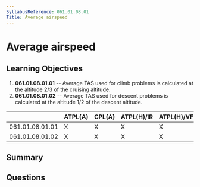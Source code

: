 ```yaml
---
SyllabusReference: 061.01.08.01
Title: Average airspeed
---
```


# Average airspeed

## Learning Objectives

1. **061.01.08.01.01** -- Average TAS used for climb problems is calculated at
   the altitude 2/3 of the cruising altitude.
2. **061.01.08.01.02** -- Average TAS used for descent problems is calculated at
   the altitude 1/2 of the descent altitude.

|                 | ATPL(A) | CPL(A) | ATPL(H)/IR | ATPL(H)/VFR | CPL(H) | IR  | CBIR(A) |
| --------------- | ------- | ------ | ---------- | ----------- | ------ | --- | ------- |
| 061.01.08.01.01 | X       | X      | X          | X           | X      |     |         |
| 061.01.08.01.02 | X       | X      | X          | X           | X      |     |         |

## Summary

## Questions
